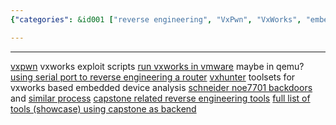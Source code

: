 ```yaml
---
{"categories": &id001 ["reverse engineering", "VxPwn", "VxWorks", "embedded devices analysis", "VxHunter", "NOE7701", "device backdoors"], "category": "Reverse Engineering", "date": "2022-12-05 07:47:42", "description": "Capstone is a versatile tool used for reverse engineering, particularly in the analysis of VxPwn exploits and VxWorks-based embedded devices. With its compatibility with VxHunter, it facilitates in-depth examination of these systems. Additionally, Capstone can reveal hidden backdoors within NOE7701 devices.", "tags": *id001, "title": "vxworks binary reverse engineering"}

---
```


------
[vxpwn](https://github.com/knownsec/VxPwn) vxworks exploit scripts
[run vxworks in vmware](https://blog.katastros.com/a?ID=00200-501cc04d-5cf6-40d6-a5e0-d3845de9cc3a) maybe in qemu?
[using serial port to reverse engineering a router](https://blog.quarkslab.com/reverse-engineering-a-vxworks-os-based-router.html)
[vxhunter](https://github.com/PAGalaxyLab/vxhunter) toolsets for vxworks based embedded device analysis
[schneider noe7701 backdoors](http://kabeor.cn/%E6%96%BD%E8%80%90%E5%BE%B7NOE77101%E4%BB%A5%E5%A4%AA%E7%BD%91%E6%A8%A1%E5%9D%97%E5%9B%BA%E4%BB%B6%E9%80%86%E5%90%91%E5%8F%8A%E5%90%8E%E9%97%A8%E6%8C%96%E6%8E%98/#%E9%87%8D%E6%9E%84%E7%AC%A6%E5%8F%B7%E8%A1%A8) and [similar process](https://myfzy.top/2019/10/29/%E6%8E%A7%E5%88%B6%E5%99%A8%E5%9B%BA%E4%BB%B6%E9%80%86%E5%90%91%E5%88%86%E6%9E%90%E5%AE%9E%E8%B7%B5/)
[capstone related reverse engineering tools](https://awesomeopensource.com/projects/capstone/reverse-engineering)
[full list of tools (showcase) using capstone as backend](https://www.capstone-engine.org/showcase.html)
